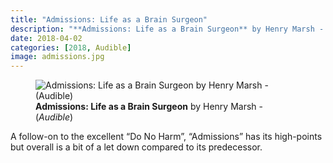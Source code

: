 ```yaml
---
title: "Admissions: Life as a Brain Surgeon"
description: "**Admissions: Life as a Brain Surgeon** by Henry Marsh - (*Audible*)"
date: 2018-04-02
categories: [2018, Audible]
image: admissions.jpg
---
```

![**Admissions: Life as a Brain Surgeon** by Henry Marsh - (*Audible*)](admissions.jpg){fig-align="left"}

A follow-on to the excellent "Do No Harm", "Admissions" has its high-points but overall is a bit of a let down compared to its predecessor.